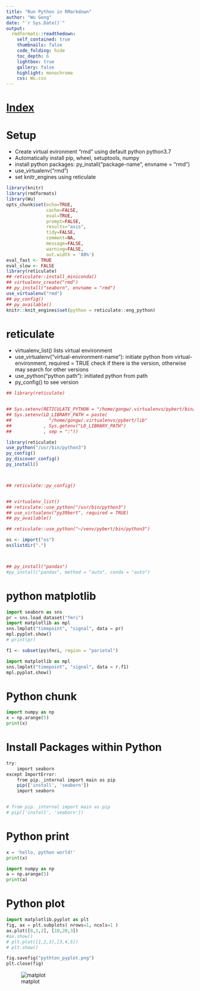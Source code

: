 ```yaml
---
title: "Run Python in RMarkdown"
author: "Wu Gong"
date: "`r Sys.Date()`"
output:
  rmdformats::readthedown:
    self_contained: true
    thumbnails: false
    code_folding: hide
    toc_depth: 6
    lightbox: true
    gallery: false
    highlight: monochrome
    css: Wu.css
---
```




# [Index](index.html)


# Setup

 * Create virtual evironment "rmd" using default python python3.7
 * Automatically install pip, wheel, setuptools, numpy
 * install python packages: py_install("package-name", envname = "rmd")
 * use_virtualenv("rmd")
 * set knitr_engines using reticulate

```r
library(knitr)
library(rmdformats)
library(Wu)
opts_chunk$set(echo=TRUE,
               cache=FALSE,
               eval=TRUE,
               prompt=FALSE,
               results="asis",
               tidy=FALSE,
               comment=NA,
               message=FALSE,
               warning=FALSE,
               out.width = '80%')
eval_fast <- TRUE
eval_slow <- FALSE
library(reticulate)
## reticulate::install_miniconda()
## virtualenv_create("rmd")
## py_install("seaborn", envname = "rmd")
use_virtualenv("rmd")
## py_config()
## py_available()
knitr::knit_engines$set(python = reticulate::eng_python)
```





# reticulate

 * virtualenv_list() lists virtual environment
 * use_virtualenv("virtual-environment-name"): initiate python from virtual-environment, required = TRUE check if there is the version, otherwise may search for other versions
 * use_python("python path"): initiated python from path
 * py_config() to see version
 
 
 
```r


## library(reticulate)


## Sys.setenv(RETICULATE_PYTHON = "/home/gongw/.virtualenvs/pybert/bin/python3.9")
## Sys.setenv(LD_LIBRARY_PATH = paste(
##              "/home/gongw/.virtualenvs/pybert/lib"
##            , Sys.getenv("LD_LIBRARY_PATH")
##            , sep = ":"))

library(reticulate)
use_python("/usr/bin/python3")
py_config()
py_discover_config()
py_install()



## reticulate::py_config()


## virtualenv_list()
## reticulate::use_python("/usr/bin/python3")
## use_virtualenv("py39bert", required = TRUE)
## py_available()

## reticulate::use_python("~/venv/pybert/bin/python3")

os <- import("os")
os$listdir(".")



## py_install("pandas")
#py_install("pandas", method = "auto", conda = "auto")

```

# python matplotlib

```python


import seaborn as sns
pr = sns.load_dataset("fmri")
import matplotlib as mpl
sns.lmplot("timepoint", "signal", data = pr)
mpl.pyplot.show()
# print(pr)

```

```r
f1 <- subset(py$fmri, region = "parietal")

```

```python
import matplotlib as mpl
sns.lmplot("timepoint", "signal", data = r.f1)
mpl.pyplot.show()

```

# Python chunk

```python

import numpy as np
x = np.arange(5)
print(x)


```

# Install Packages within Python 


```r
try:
    import seaborn
except ImportError:
    from pip._internal import main as pip
    pip(['install', 'seaborn'])
    import seaborn


# from pip._internal import main as pip
# pip(['install', 'seaborn'])

```



# Python print



```python


x = 'hello, python world!'
print(x)

import numpy as np
a = np.arange(5)
print(a)


```



# Python plot

```python

import matplotlib.pyplot as plt
fig, ax = plt.subplots( nrows=1, ncols=1 )
ax.plot([0,1,2], [10,20,3])
#ax.show()
# plt.plot([1,2,3],[3,4,5])
# plt.show()

fig.savefig("pythton_pyplot.png")
plt.close(fig)
```


![matplot](pythton_pyplot.png)
